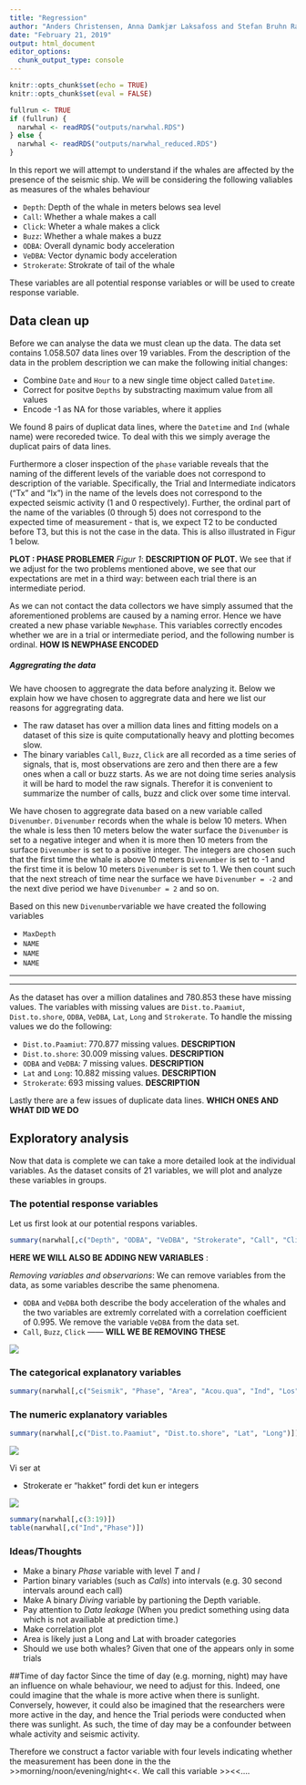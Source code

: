 ```yaml
---
title: "Regression"
author: "Anders Christensen, Anna Damkjær Laksafoss and Stefan Bruhn Rasmussen"
date: "February 21, 2019"
output: html_document
editor_options: 
  chunk_output_type: console
---
```


```r
knitr::opts_chunk$set(echo = TRUE)
knitr::opts_chunk$set(eval = FALSE)
```


```r
fullrun <- TRUE
if (fullrun) {
  narwhal <- readRDS("outputs/narwhal.RDS")
} else {
  narwhal <- readRDS("outputs/narwhal_reduced.RDS")
}
```



In this report we will attempt to understand if the whales are affected by the presence of the seismic ship. We will be considering the following valiables as measures of the whales behaviour

* `Depth`: Depth of the whale in meters belows sea level
* `Call`: Whether a whale makes a call
* `Click`: Wheter a whale makes a click
* `Buzz`: Whether a whale makes a buzz
* `ODBA`: Overall dynamic body acceleration
* `VeDBA`: Vector dynamic body acceleration
* `Strokerate`: Strokrate of tail of the whale

These variables are all potential response variables or will be used to create response variable. 

## Data clean up
Before we can analyse the data we must clean up the data. The data set contains 1.058.507 data lines over 19 variables. From the description of the data in the problem description we can make the following initial changes:

* Combine `Date` and `Hour` to a new single time object called `Datetime`.
* Correct for positve `Depths` by substracting maximum value from all values
* Encode -1 as NA for those variables, where it applies

We found 8 pairs of duplicat data lines, where the `Datetime` and `Ind` (whale name) were recoreded twice. To deal with this we simply average the duplicat pairs of data lines. 

Furthermore a closer inspection of the `phase` variable reveals that the naming of the different levels of the variable does not correspond to description of the variable. Specifically, the Trial and Intermediate indicators ("Tx" and "Ix") in the name of the levels does not correspond to the expected seismic activity (1 and 0 respectively). Further, the ordinal part of the name of the variables (0 through 5) does not correspond to the expected time of measurement - that is, we expect T2 to be conducted before T3, but this is not the case in the data. This is allso illustrated in Figur 1 below. 

**PLOT : PHASE PROBLEMER**
*Figur 1*: **DESCRIPTION OF PLOT.**
We see that if we adjust for the two problems mentioned above, we see that our expectations are met in a third way: between each trial there is an intermediate period.

As we can not contact the data collectors we have simply assumed that the aforementioned problems are caused by a naming error. Hence we have created a new phase variable `Newphase`. This variables correctly encodes whether we are in a trial or intermediate period, and the following number is ordinal. 
**HOW IS NEWPHASE ENCODED** 


##### Aggregrating the data
We have choosen to aggregrate the data before analyzing it. Below we explain how we have chosen to aggregrate data and here we list our reasons for aggregrating data.

* The raw dataset has over a million data lines and fitting models on a dataset of this size is quite computationally heavy and plotting becomes slow.
* The binary variables `Call`, `Buzz`, `Click` are all recorded as a time series of signals, that is, most observations are zero and then there are a few ones when a call or buzz starts. As we are not doing time series analysis it will be hard to model the raw signals. Therefor it is convenient to summarize the number of calls, buzz and click over some time interval. 

We have chosen to aggregrate data based on a new variable called `Divenumber`. `Divenumber` records when the whale is below 10 meters. When the whale is less then 10 meters below the water surface the `Divenumber` is set to a negative integer and when it is more then 10 meters from the surface `Divenumber` is set to a positive integer. The integers are chosen such that the first time the whale is above 10 meters `Divenumber` is set to -1 and the first time it is below 10 meters `Divenumber` is set to 1. We then count such that the next streach of time near the surface we have `Divenumber = -2` and the next dive period we have `Divenumber = 2` and so on.

Based on this new `Divenumber`variable we have created the following variables

* `MaxDepth`
* `NAME` 
* `NAME`
* `NAME`

***
***

As the dataset has over a million datalines and 780.853 these have missing values. The variables with missing values are `Dist.to.Paamiut`, `Dist.to.shore`, `ODBA`, `VeDBA`, `Lat`, `Long` and `Strokerate`. To handle the missing values we do the following:

* `Dist.to.Paamiut`: 770.877 missing values. **DESCRIPTION**
* `Dist.to.shore`: 30.009 missing values. **DESCRIPTION**
* `ODBA` and `VeDBA`: 7 missing values. **DESCRIPTION**
* `Lat` and `Long`: 10.882 missing values. **DESCRIPTION**
* `Strokerate`: 693 missing values. **DESCRIPTION**

Lastly there are a few issues of duplicate data lines. **WHICH ONES AND WHAT DID WE DO**


## Exploratory analysis
Now that data is complete we can take a more detailed look at the individual variables. As the dataset consits of 21 variables, we will plot and analyze these variables in groups. 


### The potential response variables
Let us first look at our potential respons variables. 

```r
summary(narwhal[,c("Depth", "ODBA", "VeDBA", "Strokerate", "Call", "Click", "Buzz")])
```

**HERE WE WILL ALSO BE ADDING NEW VARIABLES** :  



*Removing variables and observarions*: We can remove variables from the data, as some variables describe the same phenomena. 

* `ODBA` and `VeDBA` both describe the body acceleration of the whales and the two variables are extremly correlated with a correlation coefficient of 0.995. We remove the variable `VeDBA` from the data set.
* `Call`, `Buzz`, `Click` ------ **WILL WE BE REMOVING THESE**

![](figs/depthtimeplot.png)


### The categorical explanatory variables
```r
summary(narwhal[,c("Seismik", "Phase", "Area", "Acou.qua", "Ind", "Los")])
```


### The numeric explanatory variables
```r
summary(narwhal[,c("Dist.to.Paamiut", "Dist.to.shore", "Lat", "Long")])
```

![](figs/numerical_densities.png)

Vi ser at

* Strokerate er "hakket" fordi det kun er integers

![](figs/locationplot.png)

```r
summary(narwhal[,c(3:19)])
table(narwhal[,c("Ind","Phase")])
```




### Ideas/Thoughts

* Make a binary *Phase* variable with level *T* and *I*
* Partion binary variables (such as *Calls*) into intervals (e.g. 30 second intervals around each call)
* Make A binary *Diving* variable by partioning the Depth variable.
* Pay attention to *Data leakage* (When you predict something using data which is not availiable at prediction time.)
* Make correlation plot
* Area is likely just a Long and Lat with broader categories
* Should we use both whales? Given that one of the appears only in some trials 


##Time of day factor
Since the time of day (e.g. morning, night) may have an influence on whale behaviour, we need to adjust for this. Indeed, one could imagine that the whale is more active when there is sunlight. Conversely, however, it could also be imagined that the researchers were more active in the day, and hence the Trial periods were conducted when there was sunlight. As such, the time of day may be a confounder between whale activity and seismic activity. 

Therefore we construct a factor variable with four levels indicating whether the measurement has been done in the the >>morning/noon/evening/night<<. We call this variable >><<....
